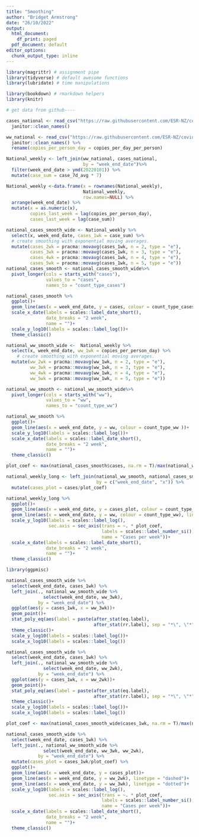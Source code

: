```yaml
---
title: "Smoothing"
author: "Bridget Armstrong"
date: "26/10/2022"
output:
  html_document:
    df_print: paged
  pdf_document: default
editor_options:
  chunk_output_type: inline
---
```


```r
library(magrittr) # assignment pipe
library(tidyverse) # default awesome functions
library(lubridate) # time manipulations

library(bookdown) # rmarkdown helpers
library(knitr)
```

```r
# get data from github----

cases_national <- read_csv("https://raw.githubusercontent.com/ESR-NZ/covid_in_wastewater/main/data/cases_national.csv") %>%
  janitor::clean_names()

ww_national <- read_csv("https://raw.githubusercontent.com/ESR-NZ/covid_in_wastewater/main/data/ww_national.csv") %>% 
  janitor::clean_names() %>% 
  rename(copies_per_person_day = copies_per_day_per_person)

National_weekly <- left_join(ww_national, cases_national, 
                             by = "week_end_date")%>% 
  filter(week_end_date > ymd(20220101)) %>% 
  mutate(case_sum = case_7d_avg * 7)

National_weekly <-data.frame(x = rownames(National_weekly),
                             National_weekly,
                             row.names=NULL) %>% 
  arrange(week_end_date) %>% 
  mutate(x = as.numeric(x), 
         copies_last_week = lag(copies_per_person_day), 
         cases_last_week = lag(case_sum))
```


```r
national_cases_smooth_wide <- National_weekly %>% 
  select(x, week_end_date, cases_1wk = case_sum) %>% 
  # create smoothing with exponential moving averages.
  mutate(cases_2wk = pracma::movavg(cases_1wk, n = 2, type = "e"), 
         cases_3wk = pracma::movavg(cases_1wk, n = 3, type = "e"), 
         cases_4wk = pracma::movavg(cases_1wk, n = 4, type = "e"), 
         cases_5wk = pracma::movavg(cases_1wk, n = 5, type = "e"))
national_cases_smooth <- national_cases_smooth_wide%>% 
  pivot_longer(cols = starts_with("cases"), 
               values_to = "cases", 
               names_to = "count_type_cases") 

national_cases_smooth %>% 
  ggplot()+
  geom_line(aes(x = week_end_date, y = cases, colour = count_type_cases ))+
  scale_x_date(labels = scales::label_date_short(),
               date_breaks = "2 week",
               name = "")+
  scale_y_log10(labels = scales::label_log())+
  theme_classic()
```

```r
national_ww_smooth_wide <-  National_weekly %>% 
  select(x, week_end_date, ww_1wk = copies_per_person_day) %>% 
    # create smoothing with exponential moving averages.
  mutate(ww_2wk = pracma::movavg(ww_1wk, n = 2, type = "e"), 
         ww_3wk = pracma::movavg(ww_1wk, n = 3, type = "e"), 
         ww_4wk = pracma::movavg(ww_1wk, n = 4, type = "e"), 
         ww_5wk = pracma::movavg(ww_1wk, n = 5, type = "e")) 

national_ww_smooth <- national_ww_smooth_wide%>% 
  pivot_longer(cols = starts_with("ww"), 
               values_to = "ww", 
               names_to = "count_type_ww") 

national_ww_smooth %>% 
  ggplot()+
  geom_line(aes(x = week_end_date, y = ww, colour = count_type_ww ))+
  scale_y_log10(labels = scales::label_log())+
  scale_x_date(labels = scales::label_date_short(),
               date_breaks = "2 week",
               name = "")+
  theme_classic()
```

```r
plot_coef <- max(national_cases_smooth$cases, na.rm = T)/max(national_ww_smooth$ww, na.rm = T)

national_weekly_long <- left_join(national_ww_smooth, national_cases_smooth, 
                                  by = c("week_end_date", "x")) %>% 
  mutate(cases_plot = cases/plot_coef)

national_weekly_long %>% 
  ggplot()+
  geom_line(aes(x = week_end_date, y = cases_plot, colour = count_type_cases))+
  geom_line(aes(x = week_end_date, y = ww, colour = count_type_ww), linetype = "dashed")+
  scale_y_log10(labels = scales::label_log(), 
                sec.axis = sec_axis(trans = ~. * plot_coef,
                                    labels = scales::label_number_si(),
                                    name = "Cases per week"))+
  scale_x_date(labels = scales::label_date_short(),
               date_breaks = "2 week",
               name = "")+
  theme_classic()
```
```r
library(ggpmisc)

national_cases_smooth_wide %>% 
  select(week_end_date, cases_1wk) %>% 
  left_join(., national_ww_smooth_wide %>% 
              select(week_end_date, ww_3wk), 
            by = "week_end_date") %>% 
  ggplot(aes(y = cases_1wk, x = ww_3wk))+
  geom_point()+
  stat_poly_eq(aes(label = paste(after_stat(eq.label),
                                 after_stat(rr.label), sep = "*\", \"*"))) +
  theme_classic()+
  scale_y_log10(labels = scales::label_log())+
  scale_x_log10(labels = scales::label_log())

national_cases_smooth_wide %>% 
  select(week_end_date, cases_1wk) %>% 
  left_join(., national_ww_smooth_wide %>% 
              select(week_end_date, ww_2wk), 
            by = "week_end_date") %>% 
  ggplot(aes(y = cases_1wk, x = ww_2wk))+
  geom_point()+
  stat_poly_eq(aes(label = paste(after_stat(eq.label),
                                 after_stat(rr.label), sep = "*\", \"*"))) +
  theme_classic()+
  scale_y_log10(labels = scales::label_log())+
  scale_x_log10(labels = scales::label_log())

plot_coef <- max(national_cases_smooth_wide$cases_1wk, na.rm = T)/max(national_ww_smooth_wide$ww_2wk, na.rm = T)

national_cases_smooth_wide %>% 
  select(week_end_date, cases_1wk) %>% 
  left_join(., national_ww_smooth_wide %>% 
              select(week_end_date, ww_3wk, ww_2wk), 
            by = "week_end_date") %>% 
  mutate(cases_plot = cases_1wk/plot_coef) %>% 
  ggplot()+
  geom_line(aes(x = week_end_date, y = cases_plot))+
  geom_line(aes(x = week_end_date, y = ww_2wk), linetype = "dashed")+
  geom_line(aes(x = week_end_date, y = ww_3wk), linetype = "dotted")+
  scale_y_log10(labels = scales::label_log(), 
                sec.axis = sec_axis(trans = ~. * plot_coef,
                                    labels = scales::label_number_si(),
                                    name = "Cases per week"))+
  scale_x_date(labels = scales::label_date_short(),
               date_breaks = "2 week",
               name = "")+
  theme_classic()
```
